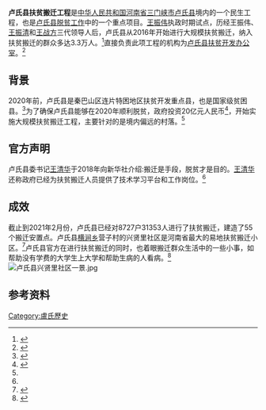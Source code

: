 {{Merge to|1=卢氏县脱贫工作|time=2021-05-15T07:40:59+00:00}}
'''卢氏县扶贫搬迁工程'''是[[中华人民共和国|中华人民共和国]][[河南省|河南省]][[三门峡市|三门峡市]][[卢氏县|卢氏县]]境内的一个民生工程，也是[[卢氏县脱贫工作|卢氏县脱贫工作]]中的一个重点项目。[[王振伟|王振伟]]执政时期试点，历经王振伟、[[王振清|王振清]]和[[王战方|王战方]]三代领导人后，卢氏县从2016年开始进行大规模扶贫搬迁，纳入扶贫搬迁的群众多达3.3万人。<ref name=":0">{{Cite web|title=河南卢氏：万名贫困群众搬出深山造“富窝”——伏牛山看新变|url=http://www.xinhuanet.com/politics/2020-09/23/c_1126530536.htm|accessdate=2021-02-19|date=2020-09-23|publisher=新华网|archive-date=2020-09-25|archive-url=https://web.archive.org/web/20200925185452/http://www.xinhuanet.com/politics/2020-09/23/c_1126530536.htm|dead-url=no}}</ref>直接负责此项工程的机构为[[卢氏县扶贫开发办公室|卢氏县扶贫开发办公室]]。<ref name=":1">{{Cite web|title=河南卢氏县易地扶贫搬迁见闻|url=http://m.xinhuanet.com/ha/2018-02/11/c_1122402494.htm|accessdate=2021-02-19|date=2018-02-11|publisher=新华社|archive-date=2021-05-16|archive-url=https://web.archive.org/web/20210516080616/http://m.xinhuanet.com/ha/2018-02/11/c_1122402494.htm|dead-url=no}}</ref>

== 背景 ==
2020年前，卢氏县是秦巴山区连片特困地区扶贫开发重点县，也是国家级贫困县。<ref>{{Cite web|title=河南卢氏县：深山里的脱贫攻坚足迹|url=http://www.ce.cn/xwzx/gnsz/gdxw/202011/23/t20201123_36040059.shtml|accessdate=2021-02-19|date=2020-11-23|publisher=中国经济网|archive-date=2020-12-01|archive-url=https://web.archive.org/web/20201201072821/http://www.ce.cn/xwzx/gnsz/gdxw/202011/23/t20201123_36040059.shtml|dead-url=no}}</ref>为了确保卢氏县能够在2020年顺利脱贫，政府投资20亿元人民币<ref>{{Cite web|title=从深山搬出向幸福靠近——河南省卢氏县易地扶贫搬迁脱贫纪实|url=http://m.china.com.cn/appdoc/doc_1_26_1162178.html|accessdate=2021-02-19|date=2021-01-30|publisher=扶贫在线|archive-date=2021-05-15|archive-url=https://web.archive.org/web/20210515235348/http://m.china.com.cn/appdoc/doc_1_26_1162178.html|dead-url=no}}</ref>，开始实施大规模扶贫搬迁工程，主要针对的是境内偏远的村落。<ref name=":0" />

== 官方声明 ==
卢氏县委书记[[王清华|王清华]]于2018年向新华社介绍:搬迁是手段，脱贫才是目的。[[王清华|王清华]]还称政府已经为扶贫搬迁人员提供了技术学习平台和工作岗位。<ref name=":1" />
==成效==
截止到2021年2月份，卢氏县已经对8727户31353人进行了扶贫搬迁，建造了55个搬迁安置点。卢氏县[[横涧乡|横涧乡]]营子村的兴贤里社区是河南省最大的易地扶贫搬迁小区。<ref>{{Cite web|title=河南卢氏：搬迁群众吃上“定心丸”|url=http://fgw.henan.gov.cn/2021/02-03/2090814.html|accessdate=2021-02-19|date=2021-02-03|publisher=新华网|archive-date=2021-05-15|archive-url=https://web.archive.org/web/20210515234518/http://fgw.henan.gov.cn/2021/02-03/2090814.html|dead-url=no}}</ref>卢氏县官方在进行扶贫搬迁的同时，也着眼搬迁群众生活中的一些小事，如帮助没有学费的大学生上大学和帮助生病的人看病。<ref>{{Cite web|title=河南：脱贫攻坚看卢氏|url=https://m.haiwainet.cn/middle/3544264/2019/1226/content_31689176_1.html|accessdate=2021-02-19|date=2019-12-26|publisher=人民日报海外版|archive-date=2021-05-16|archive-url=https://web.archive.org/web/20210516101414/https://m.haiwainet.cn/middle/3544264/2019/1226/content_31689176_1.html|dead-url=no}}</ref>[[File:卢氏县兴贤里社区一景.jpg|thumb]]

==参考资料==
{{reflist}}

[[Category:盧氏歷史|Category:盧氏歷史]]